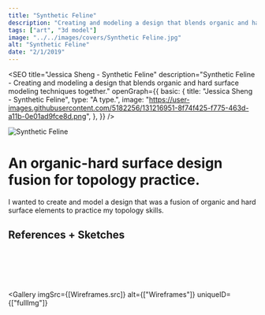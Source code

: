 ```yaml
---
title: "Synthetic Feline"
description: "Creating and modeling a design that blends organic and hard surface modeling techniques together."
tags: ["art", "3d model"]
image: "../../images/covers/Synthetic Feline.jpg"
alt: "Synthetic Feline"
date: "2/1/2019"
---
```





<SEO
  title="Jessica Sheng - Synthetic Feline"
  description="Synthetic Feline - Creating and modeling a design that blends organic and hard surface modeling techniques together."
  openGraph={{
    basic: {
      title: "Jessica Sheng - Synthetic Feline",
      type: "A type.",
      image:
        "https://user-images.githubusercontent.com/5182256/131216951-8f74f425-f775-463d-a11b-0e01ad9fce8d.png",
    },
  }}
/>

<img src={CoverImage.src} alt="Synthetic Feline" class="fullImgCover"/>
<div class="caseStudy">
<Overview
  year="2019"
  tags={["individual project", "tools - blender, procreate"]}
>
    <h1 slot="header">
        An organic-hard surface design fusion for topology practice.
    </h1>
    <div slot="overviewDescription">
    <p>
        I wanted to create and model a design that was a fusion of organic and hard surface elements to practice my topology skills.
    </p>
    </div>

</Overview>

<PageSection>
    <h2 slot="sectionTitle">References + Sketches</h2>
</PageSection>
<Gallery
  imgSrc={[Process.src]}
  alt={["Process"]}
  uniqueID={["fullImg"]}
/>
</div>

<br/><br/><br/><br/>

<Gallery
  imgSrc={[Wireframes.src]}
  alt={["Wireframes"]}
  uniqueID={["fullImg"]}
></Gallery>